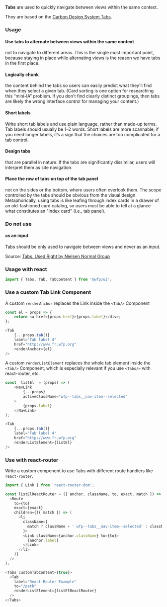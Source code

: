 **Tabs** are used to quickly navigate between views within the same context.

They are based on the [Carbon Design System Tabs](https://www.carbondesignsystem.com/components/tabs/usage/).

### Usage

#### Use tabs to alternate between views within the same context

not to navigate to different areas. This is the single most important point, because staying in place while alternating views is the reason we have tabs in the first place.

#### Logically chunk

the content behind the tabs so users can easily predict what they'll find when they select a given tab. (Card sorting is one option for researching this “mini-IA” problem. If you don't find clearly distinct groupings, then tabs are likely the wrong interface control for managing your content.)

#### Short labels

Write short tab labels and use plain language, rather than made-up terms. Tab labels should usually be 1–2 words. Short labels are more scannable; if you need longer labels, it’s a sign that the choices are too complicated for a tab control.

#### Design tabs

that are parallel in nature. If the tabs are significantly dissimilar, users will interpret them as site navigation.

#### Place the row of tabs on top of the tab panel

not on the sides or the bottom, where users often overlook them. The scope controlled by the tabs should be obvious from the visual design. Metaphorically, using tabs is like leafing through index cards in a drawer of an old-fashioned card catalog, so users must be able to tell at a glance what constitutes an "index card" (i.e., tab panel).


### Do not use

#### as an input
Tabs should be only used to navigate between views and never as an input.

Source: [Tabs, Used Right by Nielsen Normal Group](https://www.nngroup.com/articles/tabs-used-right/)

### Usage with react
```js
import { Tabs, Tab, TabContent } from '@wfp/ui';
```

### Use a custom Tab Link Component

  A custom `renderAnchor` replaces the Link inside the `<Tab/>` Component
```js
const el = props => {
	return <a href={props.href}>{props.label}</div>;
};
```
  
```js
<Tab
	{...props.tab()}
	label="Tab label 4"
	href="http://www.fr.wfp.org"
	renderAnchor={el}
/>
```

  A custom `renderListElement` replaces the whole tab element inside the `<Tab/>` Component, which is especially relevant if you use `<Tabs/>` with react-router, etc.
```js
const  listEl  = (props) => (
	<NavLink
		{...props}
		activeClassName="wfp--tabs__nav-item--selected"
	>
		{props.label}
	</NavLink>
);
```
  
```js
<Tab
	{...props.tab()}
	label="Tab label 4"
	href="http://www.fr.wfp.org"
	renderListElement={listEl}
/>
```

### Use with react-router

Write a custom component to use Tabs with different route handlers like `react-router`.

```js
import { Link } from 'react-router-dom';

const listElReactRouter = ({ anchor, className, to, exact, match }) => (
  <Route
    to={to}
    exact={exact}
    children={({ match }) => (
      <li
        className={
          match ? className + ' wfp--tabs__nav-item--selected' : className
        }>
        <Link className={anchor.className} to={to}>
          {anchor.label}
        </Link>
      </li>
    )}
  />
);
```

```js
<Tabs customTabContent={true}>
  <Tab
    label="React-Router Example"
    to="/path"
    renderListElement={listElReactRouter}
  />
</Tabs>
```